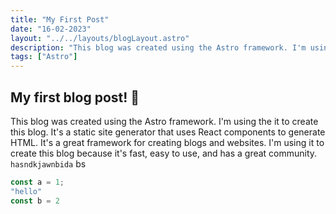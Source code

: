 ```yaml
---
title: "My First Post"
date: "16-02-2023"
layout: "../../layouts/blogLayout.astro"
description: "This blog was created using the Astro framework. I'm using the Astro framework to create this blog. It's a static site generator that uses React components to generate HTML. It's a great framework for creating blogs and websites."
tags: ["Astro"]
---
```


## My first blog post! 🎉

This blog was created using the Astro framework. I'm using the it to create this blog.
It's a static site generator that uses React components to generate HTML.
It's a great framework for creating blogs and websites. I'm using it to create this blog because it's fast,
easy to use, and has a great community. `hasndkjawnbida` bs


```js
const a = 1;
"hello"
const b = 2
```

